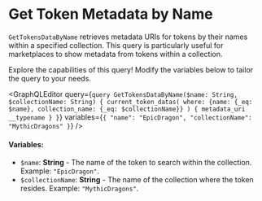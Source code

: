
# Get Token Metadata by Name

`GetTokensDataByName` retrieves metadata URIs for tokens by their names within a specified collection. This query is particularly useful for marketplaces to show metadata from tokens within a collection.

<Callout type="info">
Explore the capabilities of this query! Modify the variables below to tailor the query to your needs.
</Callout>

<GraphQLEditor
  query={`query GetTokensDataByName($name: String, $collectionName: String) {
  current_token_datas(
    where: {name: {_eq: $name}, collection_name: {_eq: $collectionName}}
  ) {
    metadata_uri
    __typename
  }
}`}
  variables={`{
  "name": "EpicDragon",
  "collectionName": "MythicDragons"
}`}
/>

#### Variables:
- `$name`: **String** - The name of the token to search within the collection. Example: `"EpicDragon"`.
- `$collectionName`: **String** - The name of the collection where the token resides. Example: `"MythicDragons"`.
